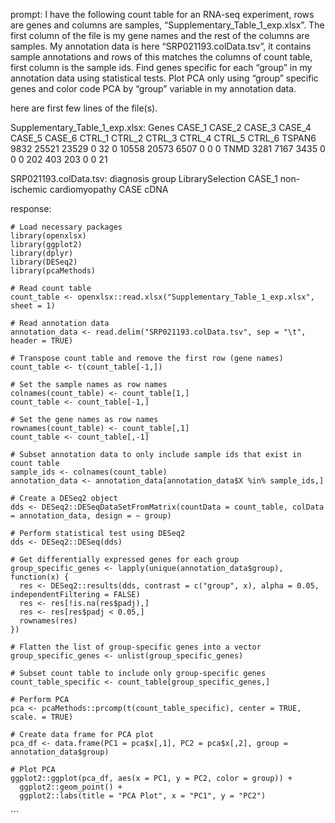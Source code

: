 prompt:
I have the following count table for an RNA-seq experiment, rows are genes and columns are samples, "Supplementary_Table_1_exp.xlsx". The first column of the file is my gene names and the rest of the columns are samples. My annotation data is here  "SRP021193.colData.tsv", it contains sample annotations and rows of this matches the columns of count table, first column is the sample ids. Find genes specific for each "group" in my annotation data  using statistical tests. Plot PCA only using "group" specific genes and color code PCA by "group" variable in my annotation data.

here are first few lines of the file(s).

Supplementary_Table_1_exp.xlsx:
Genes	CASE_1	CASE_2	CASE_3	CASE_4	CASE_5	CASE_6	CTRL_1	CTRL_2	CTRL_3	CTRL_4	CTRL_5	CTRL_6
TSPAN6	9832	25521	23529	0	32	0	10558	20573	6507	0	0	 0
TNMD	3281	 7167	 3435	0	 0	0	  202	  403	 203	0	0	21


SRP021193.colData.tsv:
	diagnosis	group	LibrarySelection
CASE_1	non-ischemic cardiomyopathy	CASE	cDNA


response:
```
# Load necessary packages
library(openxlsx)
library(ggplot2)
library(dplyr)
library(DESeq2)
library(pcaMethods)

# Read count table
count_table <- openxlsx::read.xlsx("Supplementary_Table_1_exp.xlsx", sheet = 1)

# Read annotation data
annotation_data <- read.delim("SRP021193.colData.tsv", sep = "\t", header = TRUE)

# Transpose count table and remove the first row (gene names)
count_table <- t(count_table[-1,])

# Set the sample names as row names
colnames(count_table) <- count_table[1,]
count_table <- count_table[-1,]

# Set the gene names as row names
rownames(count_table) <- count_table[,1]
count_table <- count_table[,-1]

# Subset annotation data to only include sample ids that exist in count table
sample_ids <- colnames(count_table)
annotation_data <- annotation_data[annotation_data$X %in% sample_ids,]

# Create a DESeq2 object
dds <- DESeq2::DESeqDataSetFromMatrix(countData = count_table, colData = annotation_data, design = ~ group)

# Perform statistical test using DESeq2
dds <- DESeq2::DESeq(dds)

# Get differentially expressed genes for each group
group_specific_genes <- lapply(unique(annotation_data$group), function(x) {
  res <- DESeq2::results(dds, contrast = c("group", x), alpha = 0.05, independentFiltering = FALSE)
  res <- res[!is.na(res$padj),]
  res <- res[res$padj < 0.05,]
  rownames(res)
})

# Flatten the list of group-specific genes into a vector
group_specific_genes <- unlist(group_specific_genes)

# Subset count table to include only group-specific genes
count_table_specific <- count_table[group_specific_genes,]

# Perform PCA
pca <- pcaMethods::prcomp(t(count_table_specific), center = TRUE, scale. = TRUE)

# Create data frame for PCA plot
pca_df <- data.frame(PC1 = pca$x[,1], PC2 = pca$x[,2], group = annotation_data$group)

# Plot PCA
ggplot2::ggplot(pca_df, aes(x = PC1, y = PC2, color = group)) + 
  ggplot2::geom_point() +
  ggplot2::labs(title = "PCA Plot", x = "PC1", y = "PC2")
```
```
